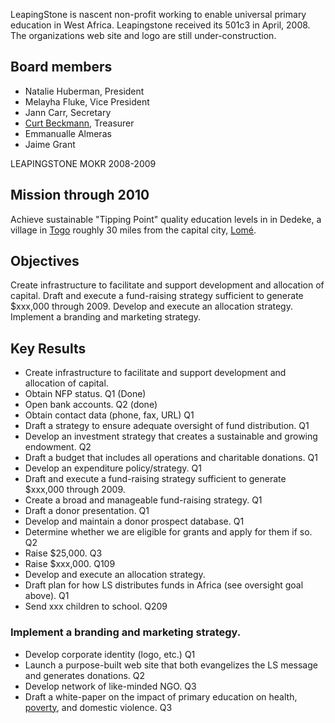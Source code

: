 LeapingStone is nascent non-profit working to enable universal primary education in West Africa.  Leapingstone received its 501c3 in April, 2008.  The organizations web site and logo are still under-construction.

==Board members==
*Natalie Huberman, President
*Melayha Fluke, Vice President
*Jann Carr, Secretary
*[[User:Curtbeckmann|Curt Beckmann]], Treasurer
*Emmanualle Almeras
*Jaime Grant

LEAPINGSTONE MOKR 2008-2009

==Mission through 2010==
Achieve sustainable "Tipping Point" quality education levels in in Dedeke, a village in [http://en.wikipedia.org/wiki/Togo Togo] roughly 30 miles from the capital city, [http://en.wikipedia.org/wiki/Lom%C3%A9 Lomé].

==Objectives==
Create infrastructure to facilitate and support
development and allocation of capital.
Draft and execute a fund-raising strategy sufficient
to generate $xxx,000 through 2009.
Develop and execute an allocation strategy.
Implement a branding and marketing strategy.

==Key Results==
* Create infrastructure to facilitate and support development and allocation of capital.
*Obtain NFP status. Q1 (Done)
*Open bank accounts. Q2 (done)
*Obtain contact data (phone, fax, URL) Q1
*Draft a strategy to ensure adequate oversight of fund distribution. Q1
*Develop an investment strategy that creates a sustainable and growing endowment. Q2
*Draft a budget that includes all operations and charitable donations. Q1
*Develop an expenditure policy/strategy. Q1
*Draft and execute a fund-raising strategy sufficient to generate $xxx,000 through 2009.
* Create a broad and manageable fund-raising strategy. Q1
* Draft a donor presentation. Q1
* Develop and maintain a donor prospect database. Q1
* Determine whether we are eligible for grants and apply for them if so. Q2
* Raise $25,000. Q3
* Raise $xxx,000. Q109
* Develop and execute an allocation strategy.
* Draft plan for how LS distributes funds in Africa (see oversight goal above). Q1
* Send xxx children to school. Q209
===Implement a branding and marketing strategy.===
* Develop corporate identity (logo, etc.) Q1
* Launch a purpose-built web site that both evangelizes the LS message and generates donations. Q2
* Develop network of like-minded NGO. Q3
* Draft a white-paper on the impact of primary education on health, [[poverty]], and domestic violence. Q3


{{OSN Member}}
